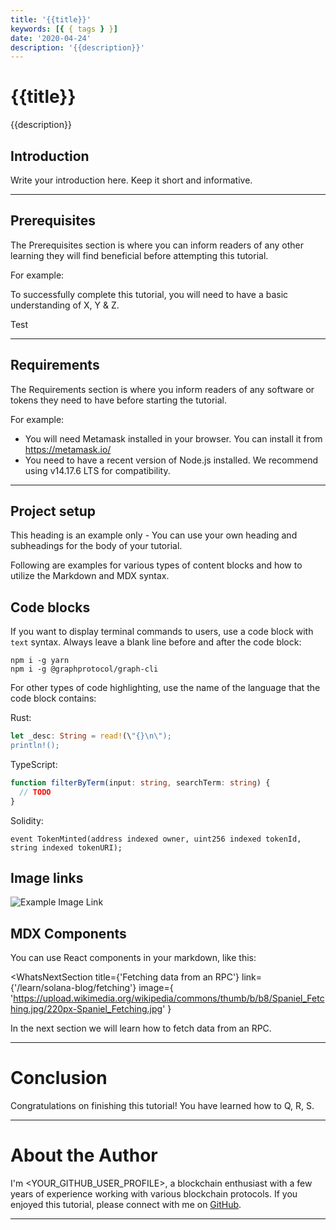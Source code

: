 ```yaml
---
title: '{{title}}'
keywords: [{ { tags } }]
date: '2020-04-24'
description: '{{description}}'
---
```


# {{title}}

{{description}}

## Introduction

Write your introduction here. Keep it short and informative.

---

## Prerequisites

The Prerequisites section is where you can inform readers of any other learning they will find beneficial before attempting this tutorial.

For example:

To successfully complete this tutorial, you will need to have a basic understanding of X, Y & Z.

Test

---

## Requirements

The Requirements section is where you inform readers of any software or tokens they need to have before starting the tutorial.

For example:

- You will need Metamask installed in your browser. You can install it from <https://metamask.io/>
- You need to have a recent version of Node.js installed. We recommend using v14.17.6 LTS for compatibility.

---

## Project setup

This heading is an example only - You can use your own heading and subheadings for the body of your tutorial.

Following are examples for various types of content blocks and how to utilize the Markdown and MDX syntax.

## Code blocks

If you want to display terminal commands to users, use a code block with `text` syntax.
Always leave a blank line before and after the code block:

```text
npm i -g yarn
npm i -g @graphprotocol/graph-cli
```

For other types of code highlighting, use the name of the language that the code block contains:

Rust:

```rust
let _desc: String = read!(\"{}\n\");
println!();
```

TypeScript:

```typescript
function filterByTerm(input: string, searchTerm: string) {
  // TODO
}
```

Solidity:

```solidity
event TokenMinted(address indexed owner, uint256 indexed tokenId, string indexed tokenURI);
```

## Image links

![Example Image Link](https://github.com/figment-networks/learn-tutorials/raw/master/assets/graph_playground.png)

## MDX Components

You can use React components in your markdown, like this:

<WhatsNextSection
  title={'Fetching data from an RPC'}
  link={'/learn/solana-blog/fetching'}
  image={
    'https://upload.wikimedia.org/wikipedia/commons/thumb/b/b8/Spaniel_Fetching.jpg/220px-Spaniel_Fetching.jpg'
  }
>
  In the next section we will learn how to fetch data from an RPC.
</WhatsNextSection>

---

# Conclusion

Congratulations on finishing this tutorial! You have learned how to Q, R, S.

---

# About the Author

I'm <YOUR_GITHUB_USER_PROFILE>, a blockchain enthusiast with a few years of experience working with various blockchain protocols.
If you enjoyed this tutorial, please connect with me on [GitHub](https://github.com/<YOUR_GITHUB_USER_PROFILE>).

---
